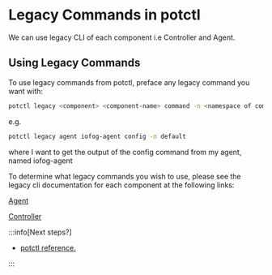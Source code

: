 # Legacy Commands in potctl

We can use legacy CLI of each component i.e Controller and Agent.

## Using Legacy Commands

To use legacy commands from potctl, preface any legacy command you want with:

```bash
potctl legacy <component> <component-name> command -n <namespace of component>
```

e.g.

```bash
potctl legacy agent iofog-agent config -n default
```

where I want to get the output of the config command from my agent, named iofog-agent

To determine what legacy commands you wish to use, please see the legacy cli documentation for each component at the following links:

[Agent](../reference-agent/cli-usage)

[Controller](../reference-controller/cli-usage)

:::info[Next steps?]
  <ul>
    <li><a href="../reference-potctl/reference-kinds">potctl reference.</a></li>
  </ul>
:::


<EditPageAdmonition />
